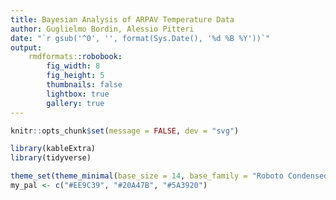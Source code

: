 ```yaml
---
title: Bayesian Analysis of ARPAV Temperature Data
author: Guglielmo Bordin, Alessio Pitteri
date: "`r gsub('^0', '', format(Sys.Date(), '%d %B %Y'))`"
output:
    rmdformats::robobook:
        fig_width: 8
        fig_height: 5
        thumbnails: false
        lightbox: true
        gallery: true
---
```


```r
knitr::opts_chunk$set(message = FALSE, dev = "svg")
```

```r
library(kableExtra)
library(tidyverse)

theme_set(theme_minimal(base_size = 14, base_family = "Roboto Condensed"))
my_pal <- c("#EE9C39", "#20A47B", "#5A3920")
```